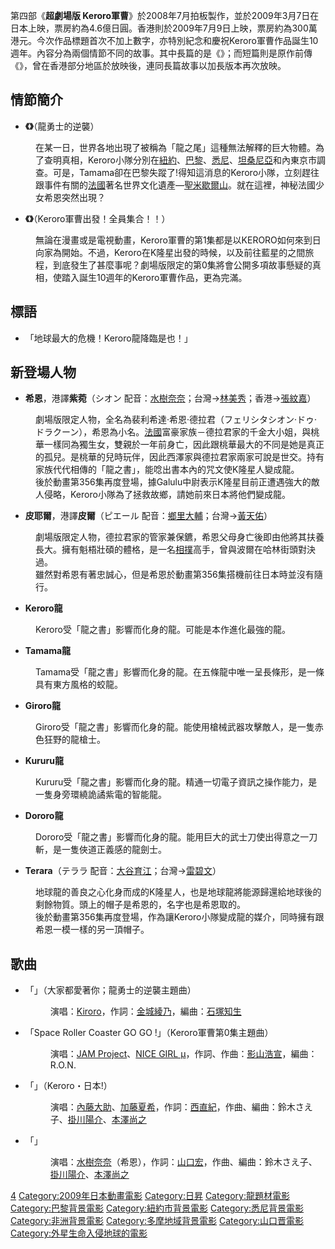 {{noteTA
|T=zh-tw:超劇場版 Keroro軍曹 4 龍勇士的逆襲; zh-hk:Keroro軍曹大電影 4 翻兜侏羅紀;
|1=zh:超劇場版 Keroro軍曹; zh-tw:超劇場版 Keroro軍曹; zh-hk:Keroro軍曹大電影;
|2=zh:深海的公主; zh-tw:深海的公主; zh-hk:決戰水著兵團;
|3=zh:小Kero K隆球的秘密; zh-tw:小Kero K隆球的秘密; zh-hk:Keroro回到未紅時;
|4=zh:逆襲的龍勇士; zh-tw:逆襲的龍勇士; zh-hk:翻兜侏羅紀;
|5=zh-tw:席恩; zh-hk:紫苑
}}

{{Infobox animanga/Headerofja
|標題= 超劇場版 Keroro軍曹 4
|圖像= Keroromovie04.jpg
|尺寸= 150px
|說明= 
|日文名稱= 超劇場版ケロロ軍曹<br/>撃侵 ドラゴンウォリアーズ であります!
|英文名稱= 
|假名= ちょーげきじょうばんケロロぐんそう げきしんドラゴンウォリアーズであります！
|羅馬字= 
|類型= 喜劇、歷險、戰鬥
}}
{{Infobox animanga/name
|original=  {{lang|ja|超劇場版ケロロ軍曹
撃侵 ドラゴンウォリアーズ であります!}}
|official= 
|formal= {{flagicon|ROC}} 超劇-{}-場版 Keroro軍曹 4 龍勇士的逆襲<br />{{flagicon|HKG}} Keroro軍曹-{}-大電影4 翻兜-{}-侏羅紀
|common=
}}
{{Infobox animanga/Movie
|標題= 翻兜侏羅紀
|導演= 山口普
|製作= [[東京電視台|東京電視台]]、[[NAS|NAS]]和[[日昇動畫|日昇動畫]]
|上映日= {{flagicon|Japan}}2009年3月7日<br/>{{flagicon|ROK}}2009年4月30日<br/>{{flagicon|Hong Kong}}2009年7月9日<br/>{{flagicon|Taiwan}}2009年8月14日
|片長= 85分鐘
|原作= [[吉崎觀音|吉崎觀音]]
|作畫監督= 
|音樂=  
|Copyright= 2009 [[吉崎觀音|吉崎觀音]]／[[角川書店|角川書店]]<br/>[[角川映畫|角川映畫]]<br/>[[東京電視台|東京電視台]]、[[NAS|NAS]]<br/>[[日昇動畫|日昇動畫]]、[[NTT_DoCoMo|NTT DoCoMo]]
}}
{{Infobox animanga/Movie
|標題= Keroro軍曹第0集 出發了喔！全員集合！！
|導演= 近藤信宏
|製作= [[東京電視台|東京電視台]]、[[NAS|NAS]]和[[日昇動畫|日昇動畫]]
|上映日= {{flagicon|Japan}}2009年3月7日<br/>{{flagicon|ROK}}2009年4月30日<br/>{{flagicon|Hong Kong}}2009年7月9日<br/>{{flagicon|Taiwan}}2009年8月14日
|片長= 16分鐘
|原作= [[吉崎觀音|吉崎觀音]]
|作畫監督= 
|音樂=  
|Copyright= 2009 [[吉崎觀音|吉崎觀音]]／[[角川書店|角川書店]]<br/>[[角川映畫|角川映畫]]<br/>[[東京電視台|東京電視台]]、[[NAS|NAS]]<br/>[[日昇動畫|日昇動畫]]、[[NTT_DoCoMo|NTT DoCoMo]]
}}
{{Infobox animanga/Footerofja}}

第四部《'''超劇場版 Keroro軍曹'''》於2008年7月拍板製作，並於2009年3月7日在日本上映，票房約為4.6億日圓。香港則於2009年7月9日上映，票房約為300萬港元。今次作品標題首次不加上數字，亦特別紀念和慶祝Keroro軍曹作品誕生10週年。內容分為兩個情節不同的故事。其中長篇的是《{{lang|ja|撃侵 ドラゴンウォリアーズ であります!}}》；而短篇則是原作前傳《{{lang|ja|ケロゼロ 出発たよ!全員集合!!}}》，曾在香港部分地區於放映後，連同長篇故事以加長版本再次放映。

== 情節簡介 ==
*'''《{{lang|ja|撃侵 ドラゴンウォリアーズ であります!}}》'''（龍勇士的逆襲）
:在某一日，世界各地出現了被稱為「龍之尾」這種無法解釋的巨大物體。為了查明真相，Keroro小隊分別在[[紐約|紐約]]、[[巴黎|巴黎]]、[[悉尼|悉尼]]、[[坦桑尼亞|坦桑尼亞]]和內東京市調查。可是，Tamama卻在巴黎失蹤了!得知這消息的Keroro小隊，立刻趕往跟事件有關的[[法國|法國]]著名世界文化遺產—[[聖米歇爾山|聖米歇爾山]]。就在這裡，神秘法國少女希恩突然出現？

*'''《{{lang|ja|ケロゼロ 出発だよ!全員集合!!}}》'''（Keroro軍曹出發！全員集合！！）
:無論在漫畫或是電視動畫，Keroro軍曹的第1集都是以KERORO如何來到日向家為開始。不過，Keroro在K隆星出發的時候，以及前往藍星的之間旅程，到底發生了甚麼事呢？劇場版限定的第0集將會公開多項故事懸疑的真相，使踏入誕生10週年的Keroro軍曹作品，更為完滿。

== 標語 ==
*「地球最大的危機！Keroro龍降臨是也！」

== 新登場人物 ==
*'''希恩'''，港譯'''紫菀'''（シオン 配音：[[水樹奈奈|水樹奈奈]]；台灣→[[林美秀|林美秀]]；香港→[[張紋嘉|張紋嘉]]）
:劇場版限定人物，全名為裴利希達·希恩·德拉君（フェリシタシオン·ドゥ·ドラクーン），希恩為小名。[[法國|法國]]富豪家族－德拉君家的千金大小姐，與桃華一樣同為獨生女，雙親於一年前身亡，因此跟桃華最大的不同是她是真正的孤兒。是桃華的兒時玩伴，因此西澤家與德拉君家兩家可說是世交。持有家族代代相傳的「龍之書」，能唸出書本內的咒文使K隆星人變成龍。 
:後於動畫第356集再度登場，據Galulu中尉表示K隆星目前正遭遇強大的敵人侵略，Keroro小隊為了拯救故鄉，請她前來日本將他們變成龍。
*'''皮耶爾'''，港譯'''皮爾'''（ピエール 配音：[[鄉里大輔|鄉里大輔]]；台灣→[[黃天佑|黃天佑]]）
:劇場版限定人物，德拉君家的管家兼保鑣，希恩父母身亡後即由他將其扶養長大。擁有魁梧壯碩的體格，是一名[[相撲|相撲]]高手，曾與波爾在哈林街頭對決過。
:雖然對希恩有著忠誠心，但是希恩於動畫第356集搭機前往日本時並沒有隨行。
*'''Keroro龍'''
:Keroro受「龍之書」影響而化身的龍。可能是本作進化最強的龍。
*'''Tamama龍'''
:Tamama受「龍之書」影響而化身的龍。在五條龍中唯一呈長條形，是一條具有東方風格的蛟龍。
*'''Giroro龍'''
:Giroro受「龍之書」影響而化身的龍。能使用槍械武器攻擊敵人，是一隻赤色狂野的龍槍士。
*'''Kururu龍'''
:Kururu受「龍之書」影響而化身的龍。精通一切電子資訊之操作能力，是一隻身旁環繞詭譎紫電的智能龍。
*'''Dororo龍'''
:Dororo受「龍之書」影響而化身的龍。能用巨大的武士刀使出得意之一刀斬，是一隻俠道正義感的龍劍士。
*'''Terara'''（テララ 配音：[[大谷育江|大谷育江]]；台灣→[[雷碧文|雷碧文]]）
:地球龍的善良之心化身而成的K隆星人，也是地球龍將能源歸還給地球後的剩餘物質。頭上的帽子是希恩的，名字也是希恩取的。
:後於動畫第356集再度登場，作為讓Keroro小隊變成龍的媒介，同時擁有跟希恩一模一樣的另一頂帽子。

== 歌曲 ==
*「{{lang|ja|みんなあなたを愛してる}}」（大家都愛著你；龍勇士的逆襲主題曲）
*:演唱：[[Kiroro|Kiroro]]，作詞：[[金城綾乃|金城綾乃]]，編曲：[[石塚知生|石塚知生]]
*「Space Roller Coaster GO GO !」（Keroro軍曹第0集主題曲）
*:演唱：[[JAM_Project|JAM Project]]、[[NICE_GIRL_μ|NICE GIRL μ]]，作詞、作曲：[[影山浩宣|影山浩宣]]，編曲：R.O.N.
*「{{lang|ja|ケロロ・ジャポ〜ン!}}」（Keroro・日本!）
*:演唱：[[內藤大助|內藤大助]]、[[加藤夏希|加藤夏希]]，作詞：[[西直紀|西直紀]]，作曲、編曲：鈴木さえ子、[[掛川陽介|掛川陽介]]、[[本澤尚之|本澤尚之]]
*「{{lang|ja|星のささやく物語 }}」
*:演唱：[[水樹奈奈|水樹奈奈]]（希恩），作詞：[[山口宏|山口宏]]，作曲、編曲：鈴木さえ子、[[掛川陽介|掛川陽介]]、[[本澤尚之|本澤尚之]]

{{Keroro軍曹}}
{{DEFAULTSORT:Chō Gekijō-ban Keroro Gunsō: Gekishin Doragon Woriāzu de arimasu!}}
[[Category:超劇場版_Keroro軍曹|4]]
[[Category:2009年日本動畫電影|Category:2009年日本動畫電影]]
[[Category:日昇|Category:日昇]]
[[Category:龍題材電影|Category:龍題材電影]]
[[Category:巴黎背景電影|Category:巴黎背景電影]]
[[Category:紐約市背景電影|Category:紐約市背景電影]]
[[Category:悉尼背景電影|Category:悉尼背景電影]]
[[Category:非洲背景電影|Category:非洲背景電影]]
[[Category:多摩地域背景電影|Category:多摩地域背景電影]]
[[Category:山口晋電影|Category:山口晋電影]]
[[Category:外星生命入侵地球的電影|Category:外星生命入侵地球的電影]]